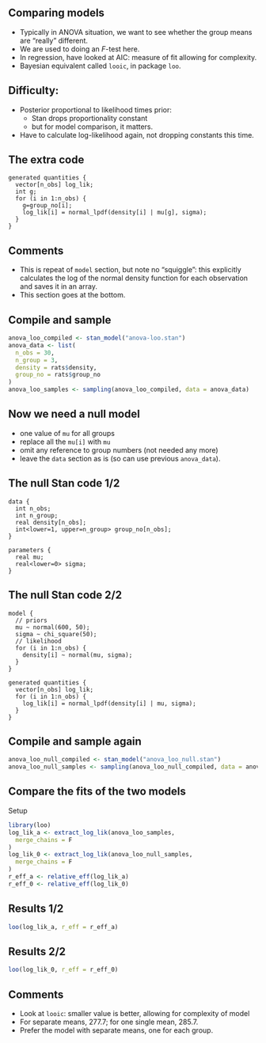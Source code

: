 ## Comparing models

- Typically in ANOVA situation, we want to see whether the group means are "really" different.
- We are used to doing an $F$-test here.
- In regression, have looked at AIC: measure of fit allowing for complexity.
- Bayesian equivalent called `looic`, in package `loo`.

## Difficulty:

- Posterior proportional to likelihood times prior:
  - Stan drops proportionality constant
  - but for model comparison, it matters.
- Have to calculate log-likelihood again, not dropping constants this time.

## The extra code

```
generated quantities {
  vector[n_obs] log_lik;
  int g;
  for (i in 1:n_obs) {
    g=group_no[i];
    log_lik[i] = normal_lpdf(density[i] | mu[g], sigma);
  }
}
```

## Comments

- This is repeat of `model` section, but note no "squiggle": this explicitly calculates the log of the normal density function for each observation and saves it in an array.
- This section goes at the bottom.

## Compile and sample

```r
anova_loo_compiled <- stan_model("anova-loo.stan")
anova_data <- list(
  n_obs = 30,
  n_group = 3,
  density = rats$density,
  group_no = rats$group_no
)
anova_loo_samples <- sampling(anova_loo_compiled, data = anova_data)
```

## Now we need a null model

- one value of `mu` for all groups
- replace all the `mu[i]` with `mu`
- omit any reference to group numbers (not needed any more)
- leave the `data` section as is (so can use previous `anova_data`).

## The null Stan code 1/2

```
data {
  int n_obs;
  int n_group;
  real density[n_obs];
  int<lower=1, upper=n_group> group_no[n_obs];
}

parameters {
  real mu;
  real<lower=0> sigma;
}

```

## The null Stan code 2/2

```
model {
  // priors
  mu ~ normal(600, 50);
  sigma ~ chi_square(50);
  // likelihood
  for (i in 1:n_obs) {
    density[i] ~ normal(mu, sigma);
  }
}

generated quantities {
  vector[n_obs] log_lik;
  for (i in 1:n_obs) {
    log_lik[i] = normal_lpdf(density[i] | mu, sigma);
  }
}
```

## Compile and sample again

```r
anova_loo_null_compiled <- stan_model("anova_loo_null.stan")
anova_loo_null_samples <- sampling(anova_loo_null_compiled, data = anova_data)
```

## Compare the fits of the two models


Setup

```r
library(loo)
log_lik_a <- extract_log_lik(anova_loo_samples,
  merge_chains = F
)
log_lik_0 <- extract_log_lik(anova_loo_null_samples,
  merge_chains = F
)
r_eff_a <- relative_eff(log_lik_a)
r_eff_0 <- relative_eff(log_lik_0)
```

## Results 1/2

\footnotesize
```r
loo(log_lik_a, r_eff = r_eff_a)
```
\normalsize

## Results 2/2

\small
```r
loo(log_lik_0, r_eff = r_eff_0)
```
\normalsize


## Comments

- Look at `looic`: smaller value is better, allowing for complexity of model
- For separate means, 277.7; for one single mean, 285.7.
- Prefer the model with separate means, one for each group.

